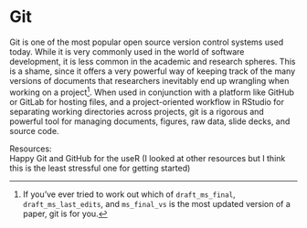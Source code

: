 # Git

Git is one of the most popular open source version control systems used today. While it is very commonly used in the world of software development, it is less common in the academic and research spheres. This is a shame, since it offers a very powerful way of keeping track of the many versions of documents that researchers inevitably end up wrangling when working on a project[^1]. When used in conjunction with a platform like GitHub or GitLab for hosting files, and a project-oriented workflow in RStudio for separating working directories across projects, git is a rigorous and powerful tool for managing documents, figures, raw data, slide decks, and source code. 

[^1]: If you've ever tried to work out which of `draft_ms_final`, `draft_ms_last_edits`, and `ms_final_vs` is the most updated version of a paper, git is for you.   

Resources:  
Happy Git and GitHub for the useR (I looked at other resources but I think this is the least stressful one for getting started)
